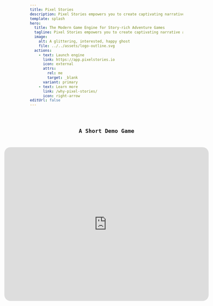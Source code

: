 ```yaml
---
title: Pixel Stories
description: Pixel Stories empowers you to create captivating narrative adventures with an intuitive, no-code game engine.
template: splash
hero:
  title: The Modern Game Engine for Story-rich Adventure Games
  tagline: Pixel Stories empowers you to create captivating narrative adventures with an intuitive, no-code game engine.
  image:
    alt: A glittering, interested, happy ghost
    file: ../../assets/logo-outline.svg
  actions:
    - text: Launch engine
      link: https://app.pixelstories.io
      icon: external
      attrs:
        rel: me
        target: _blank
      variant: primary
    - text: Learn more
      link: /why-pixel-stories/
      icon: right-arrow
editUrl: false
---
```



<div style="display:flex;flex-direction:column;align-items:center;">
  <code style="background:transparent;">
    <h2>A Short Demo Game</h2>
  </code>
  <iframe
    src="https://app.pixelstories.io/embed/nCxTyr5YeB"
    style="border-radius:20px;width:70vw;max-width:800px;max-height:90vh;aspect-ratio:4/3;"
    frameBorder="0"
  ></iframe>
</div>

<CardGrid>
  <LinkCard
    title="Read user guide"
    description="Check out our guides!"
    href="/getting-started"
  ></LinkCard>
  <LinkCard
    title="Join our Discord"
    description="Get involved in our growing community on our Discord server!"
    icon="discord"
    href="https://discord.gg/XN9EaUh26g"
  ></LinkCard>
</CardGrid>

<div style="height:400vh;"></div>
